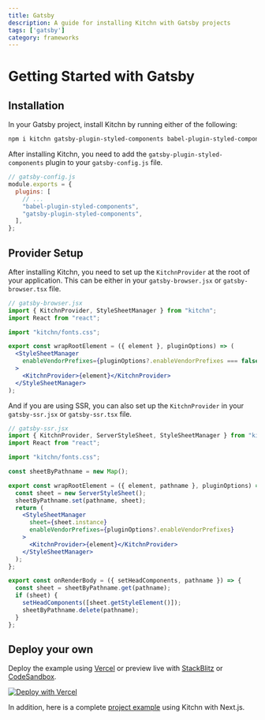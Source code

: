 ```yaml
---
title: Gatsby
description: A guide for installing Kitchn with Gatsby projects
tags: ['gatsby']
category: frameworks
---
```



# Getting Started with Gatsby

## Installation
In your Gatsby project, install Kitchn by running either of the following:


```sh npm2yarn
npm i kitchn gatsby-plugin-styled-components babel-plugin-styled-components --save
```

After installing Kitchn, you need to add the `gatsby-plugin-styled-components` plugin to your `gatsby-config.js` file.

```js
// gatsby-config.js
module.exports = {
  plugins: [
    // ...
    "babel-plugin-styled-components",
    "gatsby-plugin-styled-components",
  ],
};
```

## Provider Setup

After installing Kitchn, you need to set up the `KitchnProvider` at the root 
of your application. This can be either in your `gatsby-browser.jsx` or `gatsby-browser.tsx` file.

```jsx
// gatsby-browser.jsx
import { KitchnProvider, StyleSheetManager } from "kitchn";
import React from "react";

import "kitchn/fonts.css";

export const wrapRootElement = ({ element }, pluginOptions) => (
  <StyleSheetManager
    enableVendorPrefixes={pluginOptions?.enableVendorPrefixes === false}
  >
    <KitchnProvider>{element}</KitchnProvider>
  </StyleSheetManager>
);
```

And if you are using SSR, you can also set up the `KitchnProvider` in your `gatsby-ssr.jsx` or `gatsby-ssr.tsx` file.

```jsx
// gatsby-ssr.jsx
import { KitchnProvider, ServerStyleSheet, StyleSheetManager } from "kitchn";
import React from "react";

import "kitchn/fonts.css";

const sheetByPathname = new Map();

export const wrapRootElement = ({ element, pathname }, pluginOptions) => {
  const sheet = new ServerStyleSheet();
  sheetByPathname.set(pathname, sheet);
  return (
    <StyleSheetManager
      sheet={sheet.instance}
      enableVendorPrefixes={pluginOptions?.enableVendorPrefixes}
    >
      <KitchnProvider>{element}</KitchnProvider>
    </StyleSheetManager>
  );
};

export const onRenderBody = ({ setHeadComponents, pathname }) => {
  const sheet = sheetByPathname.get(pathname);
  if (sheet) {
    setHeadComponents([sheet.getStyleElement()]);
    sheetByPathname.delete(pathname);
  }
};
```

## Deploy your own

Deploy the example using [Vercel](https://vercel.com/new/clone?repository-url=https://github.com/tonightpass/kitchn/tree/master/examples/gatsby-typescript&project-name=kitchn-gatsby&repository-name=kitchn-gatsby) or preview live with [StackBlitz](https://stackblitz.com/github/tonightpass/kitchn/tree/master/examples/gatsby-typescript) or [CodeSandbox](https://codesandbox.io/s/github/tonightpass/kitchn/tree/master/examples/gatsby-typescript).

[![Deploy with Vercel](https://vercel.com/button)](https://vercel.com/new/clone?repository-url=https://github.com/tonightpass/kitchn/tree/master/examples/gatsby-typescript&project-name=kitchn-gatsby&repository-name=kitchn-gatsby)

In addition, here is a complete [project example](https://github.com/tonightpass/kitchn/tree/master/examples/gatsby-typescript) using Kitchn with Next.js.
